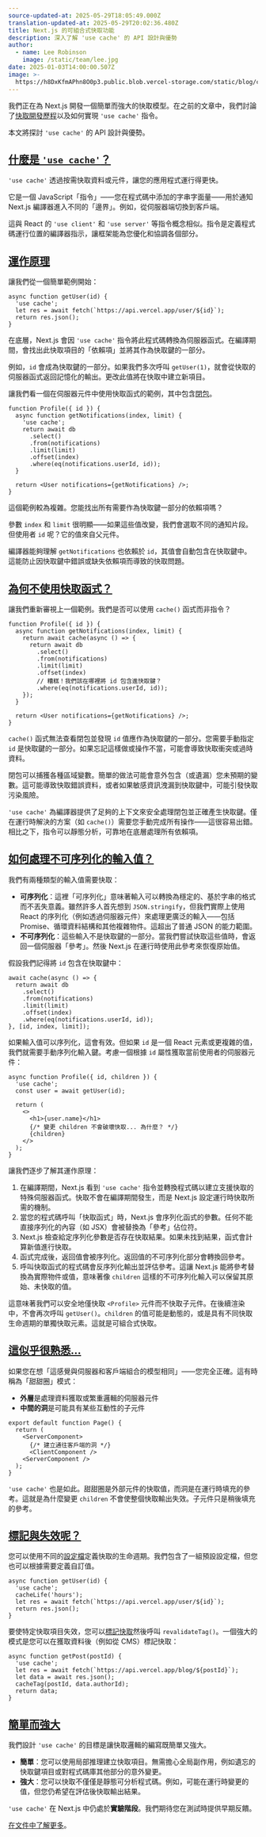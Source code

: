 ```yaml
---
source-updated-at: 2025-05-29T18:05:49.000Z
translation-updated-at: 2025-05-29T20:02:36.480Z
title: Next.js 的可組合式快取功能
description: 深入了解 'use cache' 的 API 設計與優勢
author:
  - name: Lee Robinson
    image: /static/team/lee.jpg
date: 2025-01-03T14:00:00.507Z
image: >-
  https://h8DxKfmAPhn8O0p3.public.blob.vercel-storage.com/static/blog/composable-caching/twitter-card.png
---
```


我們正在為 Next.js 開發一個簡單而強大的快取模型。在之前的文章中，我們討論了[快取開發歷程](/blog/our-journey-with-caching)以及如何實現 `'use cache'` 指令。

本文將探討 `'use cache'` 的 API 設計與優勢。

[什麼是 `'use cache'`？](#what-is-use-cache)
--------------------------------------------

`'use cache'` 透過按需快取資料或元件，讓您的應用程式運行得更快。

它是一個 JavaScript「指令」——您在程式碼中添加的字串字面量——用於通知 Next.js 編譯器進入不同的「邊界」。例如，從伺服器端切換到客戶端。

這與 React 的 `'use client'` 和 `'use server'` 等指令概念相似。指令是定義程式碼運行位置的編譯器指示，讓框架能為您優化和協調各個部分。

[運作原理](#how-does-it-work)
--------------------------------------

讓我們從一個簡單範例開始：

```
async function getUser(id) {
  'use cache';
  let res = await fetch(`https://api.vercel.app/user/${id}`);
  return res.json();
}
```

在底層，Next.js 會因 `'use cache'` 指令將此程式碼轉換為伺服器函式。在編譯期間，會找出此快取項目的「依賴項」並將其作為快取鍵的一部分。

例如，`id` 會成為快取鍵的一部分。如果我們多次呼叫 `getUser(1)`，就會從快取的伺服器函式返回記憶化的輸出。更改此值將在快取中建立新項目。

讓我們看一個在伺服器元件中使用快取函式的範例，其中包含[閉包](https://v0.dev/chat/5kD47RIecQK?b=b_rCP4CvfbFFW)。

```
function Profile({ id }) {
  async function getNotifications(index, limit) {
    'use cache';
    return await db
      .select()
      .from(notifications)
      .limit(limit)
      .offset(index)
      .where(eq(notifications.userId, id));
  }
 
  return <User notifications={getNotifications} />;
}
```

這個範例較為複雜。您能找出所有需要作為快取鍵一部分的依賴項嗎？

參數 `index` 和 `limit` 很明顯——如果這些值改變，我們會選取不同的通知片段。但使用者 `id` 呢？它的值來自父元件。

編譯器能夠理解 `getNotifications` 也依賴於 `id`，其值會自動包含在快取鍵中。這能防止因快取鍵中錯誤或缺失依賴項而導致的快取問題。

[為何不使用快取函式？](#why-not-use-a-cache-function)
--------------------------------------------------------------

讓我們重新審視上一個範例。我們是否可以使用 `cache()` 函式而非指令？

```
function Profile({ id }) {
  async function getNotifications(index, limit) {
    return await cache(async () => {
      return await db
        .select()
        .from(notifications)
        .limit(limit)
        .offset(index)
        // 糟糕！我們該在哪裡將 id 包含進快取鍵？
        .where(eq(notifications.userId, id));
    });
  }
 
  return <User notifications={getNotifications} />;
}
```

`cache()` 函式無法查看閉包並發現 `id` 值應作為快取鍵的一部分。您需要手動指定 `id` 是快取鍵的一部分。如果忘記這樣做或操作不當，可能會導致快取衝突或過時資料。

閉包可以捕獲各種區域變數。簡單的做法可能會意外包含（或遺漏）您未預期的變數。這可能導致快取錯誤資料，或者如果敏感資訊洩漏到快取鍵中，可能引發快取污染風險。

`'use cache'` 為編譯器提供了足夠的上下文來安全處理閉包並正確產生快取鍵。僅在運行時解決的方案（如 `cache()`）需要您手動完成所有操作——這很容易出錯。相比之下，指令可以靜態分析，可靠地在底層處理所有依賴項。

[如何處理不可序列化的輸入值？](#how-are-non-serialized-input-values-handled)
--------------------------------------------------------------------------------------------

我們有兩種類型的輸入值需要快取：

*   **可序列化**：這裡「可序列化」意味著輸入可以轉換為穩定的、基於字串的格式而不丟失意義。雖然許多人首先想到 `JSON.stringify`，但我們實際上使用 React 的序列化（例如透過伺服器元件）來處理更廣泛的輸入——包括 Promise、循環資料結構和其他複雜物件。這超出了普通 JSON 的能力範圍。
*   **不可序列化**：這些輸入不是快取鍵的一部分。當我們嘗試快取這些值時，會返回一個伺服器「參考」。然後 Next.js 在運行時使用此參考來恢復原始值。

假設我們記得將 `id` 包含在快取鍵中：

```
await cache(async () => {
  return await db
    .select()
    .from(notifications)
    .limit(limit)
    .offset(index)
    .where(eq(notifications.userId, id));
}, [id, index, limit]);
```

如果輸入值可以序列化，這會有效。但如果 `id` 是一個 React 元素或更複雜的值，我們就需要手動序列化輸入鍵。考慮一個根據 `id` 屬性獲取當前使用者的伺服器元件：

```
async function Profile({ id, children }) {
  'use cache';
  const user = await getUser(id);
 
  return (
    <>
      <h1>{user.name}</h1>
      {/* 變更 children 不會破壞快取... 為什麼？ */}
      {children}
    </>
  );
}
```

讓我們逐步了解其運作原理：

1.  在編譯期間，Next.js 看到 `'use cache'` 指令並轉換程式碼以建立支援快取的特殊伺服器函式。快取不會在編譯期間發生，而是 Next.js 設定運行時快取所需的機制。
2.  當您的程式碼呼叫「快取函式」時，Next.js 會序列化函式的參數。任何不能直接序列化的內容（如 JSX）會被替換為「參考」佔位符。
3.  Next.js 檢查給定序列化參數是否存在快取結果。如果未找到結果，函式會計算新值進行快取。
4.  函式完成後，返回值會被序列化。返回值的不可序列化部分會轉換回參考。
5.  呼叫快取函式的程式碼會反序列化輸出並評估參考。這讓 Next.js 能將參考替換為實際物件或值，意味著像 `children` 這樣的不可序列化輸入可以保留其原始、未快取的值。

這意味著我們可以安全地僅快取 `<Profile>` 元件而不快取子元件。在後續渲染中，不會再次呼叫 `getUser()`。`children` 的值可能是動態的，或是具有不同快取生命週期的單獨快取元素。這就是可組合式快取。

[這似乎很熟悉...](#this-seems-familiar)
--------------------------------------------

如果您在想「這感覺與伺服器和客戶端組合的模型相同」——您完全正確。這有時稱為「甜甜圈」模式：

*   **外層**是處理資料獲取或繁重邏輯的伺服器元件
*   **中間的洞**是可能具有某些互動性的子元件

```tsx filename="app/page.tsx"
export default function Page() {
  return (
    <ServerComponent>
      {/* 建立通往客戶端的洞 */}
      <ClientComponent />
    <ServerComponent />
  );
}
```

`'use cache'` 也是如此。甜甜圈是外部元件的快取值，而洞是在運行時填充的參考。這就是為什麼變更 `children` 不會使整個快取輸出失效。子元件只是稍後填充的參考。

[標記與失效呢？](#what-about-tagging-and-invalidation)
----------------------------------------------------------------------------

您可以使用不同的[設定檔](/docs/app/api-reference/functions/cacheLife)定義快取的生命週期。我們包含了一組預設設定檔，但您也可以根據需要定義自訂值。

```
async function getUser(id) {
  'use cache';
  cacheLife('hours');
  let res = await fetch(`https://api.vercel.app/user/${id}`);
  return res.json();
}
```

要使特定快取項目失效，您可以[標記快取](/docs/app/api-reference/functions/cacheTag)然後呼叫 `revalidateTag()`。一個強大的模式是您可以在獲取資料後（例如從 CMS）標記快取：

```
async function getPost(postId) {
  'use cache';
  let res = await fetch(`https://api.vercel.app/blog/${postId}`);
  let data = await res.json();
  cacheTag(postId, data.authorId);
  return data;
}
```

[簡單而強大](#simple-and-powerful)
-------------------------------------------

我們設計 `'use cache'` 的目標是讓快取邏輯的編寫既簡單又強大。

*   **簡單**：您可以使用局部推理建立快取項目。無需擔心全局副作用，例如遺忘的快取鍵項目或對程式碼庫其他部分的意外變更。
*   **強大**：您可以快取不僅僅是靜態可分析程式碼。例如，可能在運行時變更的值，但您仍希望在評估後快取輸出結果。

`'use cache'` 在 Next.js 中仍處於**實驗階段**。我們期待您在測試時提供早期反饋。

[在文件中了解更多](/docs/app/api-reference/directives/use-cache)。